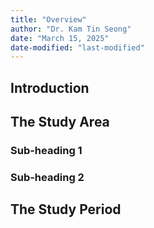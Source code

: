 ```yaml
---
title: "Overview"
author: "Dr. Kam Tin Seong"
date: "March 15, 2025"
date-modified: "last-modified"
---
```


## Introduction

## The Study Area

### Sub-heading 1

### Sub-heading 2

## The Study Period
